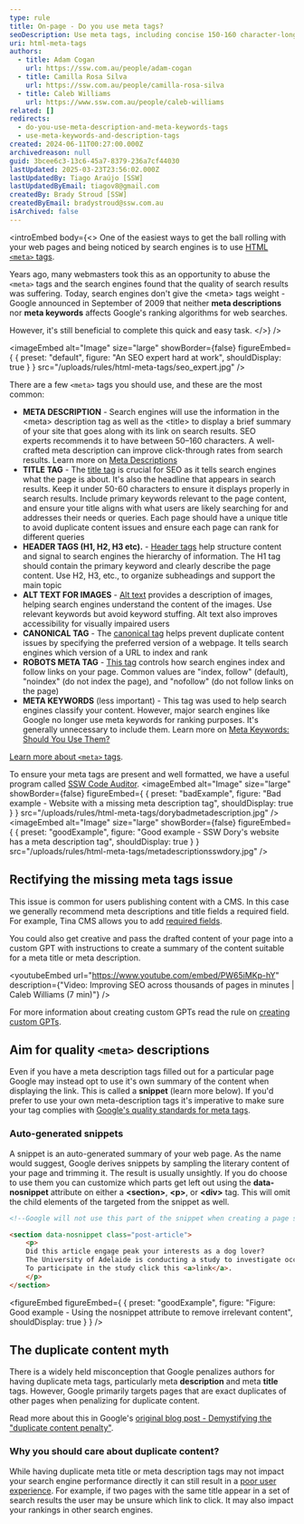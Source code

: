 ```yaml
---
type: rule
title: On-page - Do you use meta tags?
seoDescription: Use meta tags, including concise 150-160 character-long meta descriptions that includes primary keywords and reflects user intent.
uri: html-meta-tags
authors:
  - title: Adam Cogan
    url: https://ssw.com.au/people/adam-cogan
  - title: Camilla Rosa Silva
    url: https://ssw.com.au/people/camilla-rosa-silva
  - title: Caleb Williams
    url: https://www.ssw.com.au/people/caleb-williams
related: []
redirects:
  - do-you-use-meta-description-and-meta-keywords-tags
  - use-meta-keywords-and-description-tags
created: 2024-06-11T00:27:00.000Z
archivedreason: null
guid: 3bcee6c3-13c6-45a7-8379-236a7cf44030
lastUpdated: 2025-03-23T23:56:02.000Z
lastUpdatedBy: Tiago Araújo [SSW]
lastUpdatedByEmail: tiagov8@gmail.com
createdBy: Brady Stroud [SSW]
createdByEmail: bradystroud@ssw.com.au
isArchived: false
---
```


<introEmbed
  body={<>
One of the easiest ways to get the ball rolling with your web pages and being noticed by search engines is to use [HTML `<meta>` tags](https://www.w3schools.com/tags/tag_meta.asp).

Years ago, many webmasters took this as an opportunity to abuse the `<meta>` tags and the search engines found that the quality of search results was suffering. Today, search engines don't give the &lt;meta&gt; tags weight - Google announced in September of 2009 that neither **meta descriptions** nor **meta keywords** affects Google's ranking algorithms for web searches.

However, it's still beneficial to complete this quick and easy task.
  </>}
/>

<imageEmbed
  alt="Image"
  size="large"
  showBorder={false}
  figureEmbed={ {
    preset: "default",
    figure: "An SEO expert hard at work",
    shouldDisplay: true
  } }
  src="/uploads/rules/html-meta-tags/seo_expert.jpg"
/>

There are a few `<meta>` tags you should use, and these are the most common:

* **META DESCRIPTION** - Search engines will use the information in the &lt;meta&gt; description tag as well as the &lt;title&gt; to display a brief summary of your site that goes along with its link on search results. SEO experts recommends it to have between 50–160 characters. A well-crafted meta description can improve click-through rates from search results. Learn more on [Meta Descriptions](https://moz.com/learn/seo/meta-description)
* **TITLE TAG** - The [title tag](https://www.semrush.com/blog/title-tag/) is crucial for SEO as it tells search engines what the page is about. It's also the headline that appears in search results. Keep it under 50-60 characters to ensure it displays properly in search results. Include primary keywords relevant to the page content, and ensure your title aligns with what users are likely searching for and addresses their needs or queries. Each page should have a unique title to avoid duplicate content issues and ensure each page can rank for different queries
* **HEADER TAGS (H1, H2, H3 etc).** - [Header tags](https://www.semrush.com/blog/header-tag/) help structure content and signal to search engines the hierarchy of information. The H1 tag should contain the primary keyword and clearly describe the page content. Use H2, H3, etc., to organize subheadings and support the main topic
* **ALT TEXT FOR IMAGES** - [Alt text](https://www.semrush.com/blog/alt-text/) provides a description of images, helping search engines understand the content of the images. Use relevant keywords but avoid keyword stuffing. Alt text also improves accessibility for visually impaired users
* **CANONICAL TAG** - The [canonical tag](https://www.semrush.com/blog/canonical-url-guide/) helps prevent duplicate content issues by specifying the preferred version of a webpage. It tells search engines which version of a URL to index and rank
* **ROBOTS META TAG** - [This tag](https://www.semrush.com/blog/beginners-guide-robots-txt/) controls how search engines index and follow links on your page. Common values are "index, follow" (default), "noindex" (do not index the page), and "nofollow" (do not follow links on the page)
* **META KEYWORDS** (less important) - This tag was used to help search engines classify your content. However, major search engines like Google no longer use meta keywords for ranking purposes. It's generally unnecessary to include them. Learn more on [Meta Keywords: Should You Use Them?](https://www.semrush.com/blog/meta-keywords/)

[Learn more about `<meta>` tags](https://www.w3schools.com/tags/tag_meta.asp).

To ensure your meta tags are present and well formatted, we have a useful program called [SSW Code Auditor](https://codeauditor.com).
<imageEmbed
  alt="Image"
  size="large"
  showBorder={false}
  figureEmbed={ {
    preset: "badExample",
    figure: "Bad example - Website with a missing meta description tag",
    shouldDisplay: true
  } }
  src="/uploads/rules/html-meta-tags/dorybadmetadescription.jpg"
/>
<imageEmbed
  alt="Image"
  size="large"
  showBorder={false}
  figureEmbed={ {
    preset: "goodExample",
    figure: "Good example - SSW Dory's website has a meta description tag",
    shouldDisplay: true
  } }
  src="/uploads/rules/html-meta-tags/metadescriptionsswdory.jpg"
/>

## Rectifying the missing meta tags issue

This issue is common for users publishing content with a CMS. In this case we generally recommend meta descriptions and title fields a required field. For example, Tina CMS allows you to add [required fields](https://tina.io/docs/reference/fields/#definition).

You could also get creative and pass the drafted content of your page into a custom GPT with instructions to create a summary of the content suitable for a meta title or meta description.

<youtubeEmbed url="https://www.youtube.com/embed/PW65iMKp-hY" description={"Video: Improving SEO across thousands of pages in minutes | Caleb Williams (7 min)"} />

For more information about creating custom GPTs read the rule on [creating custom GPTs](/create-gpts/).

## Aim for quality `<meta>` descriptions

Even if you have a meta description tags filled out for a particular page Google may instead opt to use it's own summary of the content when displaying the link. This is called a **snippet** (learn more below). If you'd prefer to use your own meta-description tags it's imperative to make sure your tag complies with [Google's quality standards for meta tags](https://developers.google.com/search/docs/appearance/snippet#use-quality-descriptions).

### Auto-generated snippets

A snippet is an auto-generated summary of your web page. As the name would suggest, Google derives snippets by sampling the literary content of your page and trimming it. The result is usually unsightly. If you do choose to use them you can customize which parts get left out using the **data-nosnippet** attribute on either a **\<section\>**, **\<p\>**, or **\<div\>** tag. This will omit the child elements of the targeted from the snippet as well.

```html
<!--Google will not use this part of the snippet when creating a page snippet-->

<section data-nosnippet class="post-article">
    <p>
    Did this article engage peak your interests as a dog lover?
    The University of Adelaide is conducting a study to investigate occurences of methemoglobinemia in Pomeranians.
    To participate in the study click this <a>link</a>.
    </p>
</section>
```
<figureEmbed figureEmbed={ {
  preset: "goodExample",
  figure: "Figure: Good example - Using the nosnippet attribute to remove irrelevant content",
  shouldDisplay: true
} } />


## The duplicate content myth

There is a widely held misconception that Google penalizes authors for having duplicate meta tags, particularly meta **description** and meta **title** tags. However, Google primarily targets pages that are exact duplicates of other pages when penalizing for duplicate content.

Read more about this in Google's [original blog post - Demystifying the "duplicate content penalty"](https://developers.google.com/search/blog/2008/09/demystifying-duplicate-content-penalty).

### Why you should care about duplicate content?

While having duplicate meta title or meta description tags may not impact your search engine performance directly it can still result in a [poor user experience](https://www.semrush.com/blog/duplicate-meta-descriptions/). For example, if two pages with the same title appear in a set of search results the user may be unsure which link to click. It may also impact your rankings in other search engines.
